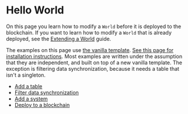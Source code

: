 # Hello World

On this page you learn how to modify a `World` before it is deployed to the blockchain.
If you want to learn how to modify a `World` that is already deployed, see the [Extending a World](./extending-a-world) guide.

The examples on this page use [the vanilla template](../templates/typescript/vanilla).
[See this page for installation instructions](../templates/typescript/getting-started).
Most examples are written under the assumption that they are independent, and built on top of a new vanilla template.
The exception is filtering data synchronization, because it needs a table that isn't a singleton.

- [Add a table](hello-world/add-table)
- [Filter data synchronization](hello-world/filter-sync)
- [Add a system](hello-world/add-system)
- [Deploy to a blockchain](../cli/deploy)
